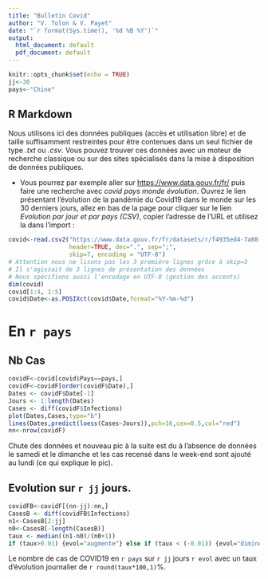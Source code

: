 ```yaml
---
title: "Bulletin Covid"
author: "V. Tolon & V. Payet"
date: "`r format(Sys.time(), '%d %B %Y')`"
output:
  html_document: default
  pdf_document: default
---
```


```r
knitr::opts_chunk$set(echo = TRUE)
jj<-30
pays<-"Chine"
```

## R Markdown

Nous utilisons ici des données publiques (accès et utilisation libre) et de taille suffisamment restreintes pour être contenues dans un seul fichier de type *.txt* ou *.csv*. Vous pouvez trouver ces données avec un moteur de recherche classique ou sur des sites spécialisés dans la mise à disposition de données publiques. 

-  Vous pourrez par exemple aller sur [https://www.data.gouv.fr/fr/](https://www.data.gouv.fr/fr/) puis faire une recherche avec *covid pays monde évolution*. Ouvrez le lien présentant l'évolution de la pandémie du Covid19 dans le monde sur les 30 derniers jours, allez en bas de la page pour cliquer sur le lien *Evolution par jour et par pays (CSV)*, copier l'adresse de l'URL et utilisez la dans l'import : 


```r
covid<-read.csv2("https://www.data.gouv.fr/fr/datasets/r/f4935ed4-7a88-44e4-8f8a-33910a151d42" , 
                 header=TRUE, dec=".", sep=";", 
                 skip=7, encoding = "UTF-8")
# Attention nous ne lisons pas les 3 première lignes grâce à skip=3
# Il s'agissait de 3 lignes de présentation des données
# Nous spécifions aussi l'encodage en UTF-8 (gestion des accents)
dim(covid)
covid[1:4, 1:5]
covid$Date<-as.POSIXct(covid$Date,format="%Y-%m-%d")
```

# En `r pays`

## Nb Cas
```r
covidF<-covid[covid$Pays==pays,]
covidF<-covidF[order(covidF$Date),]
Dates <- covidF$Date[-1]
Jours <- 1:length(Dates)
Cases <- diff(covidF$Infections)
plot(Dates,Cases,type="b")
lines(Dates,predict(loess(Cases~Jours)),pch=16,cex=0.5,col="red")
nn<-nrow(covidF)
```

Chute des données et nouveau pic à la suite est du à l'absence de données le samedi et le dimanche et les cas recensé dans le week-end sont ajouté au lundi (ce qui explique le pic). 


## Evolution sur `r jj` jours.
```r
covidFB<-covidF[(nn-jj):nn,]
CasesB <- diff(covidFB$Infections)
n1<-CasesB[2:jj]
n0<-CasesB[-length(CasesB)]
taux <- median((n1-n0)/(n0+1))
if (taux>0.01) {evol="augmente"} else if (taux < (-0.01)) {evol="diminue"} else {evol="reste stable"}
```

Le nombre de cas de COVID19 en `r pays` sur `r jj` jours `r evol` avec un taux d'évolution journalier de `r round(taux*100,1)`%.